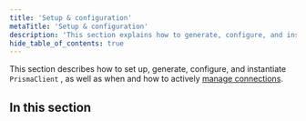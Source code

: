```yaml
---
title: 'Setup & configuration'
metaTitle: 'Setup & configuration'
description: 'This section explains how to generate, configure, and instantiate Prisma Client, as well as when and how to manage database connections.'
hide_table_of_contents: true
---
```


<TopBlock>

This section describes how to set up, generate, configure, and instantiate `PrismaClient` , as well as when and how to actively [manage connections](/orm/prisma-client/setup-and-configuration/databases-connections/connection-management).

</TopBlock>

## In this section

<Subsections />

